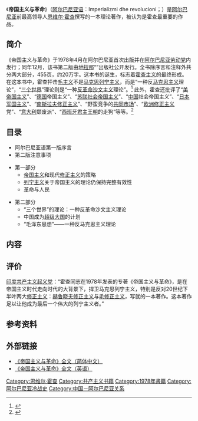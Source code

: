 {{马克思列宁主义}}
《'''帝国主义与革命'''》（[[阿尔巴尼亚语|阿尔巴尼亚语]]：Imperializmi dhe revolucioni；{{lang-en|Imperialism and the Revolution}}）是[[阿尔巴尼亚|阿尔巴尼亚]]前最高领导人[[恩维尔·霍查|恩维尔·霍查]]撰写的一本理论著作，被认为是霍查最重要的作品。

==简介==
《帝国主义与革命》于1978年4月在阿尔巴尼亚首次出版并在[[阿尔巴尼亚劳动党|阿尔巴尼亚劳动党]]内发行；同年12月，该书第二版由[[地拉那|地拉那]]“{{link-sq|十一月八日 (出版社)|8 Nëntori (shtëpi botuese)|十一月八日}}”出版社公开发行。全书除序言和注释外共分两大部分，455页，约20万字。这本书的诞生，标志着[[霍查主义|霍查主义]]的最终形成。在这本书中，霍查抨击[[毛主义|毛主义]]不是[[马克思列宁主义|马克思列宁主义]]，而是“一种反[[马克思主义|马克思主义]]理论”，“[[三个世界理论_(毛泽东)|三个世界]]”理论则是“一种[[反革命|反革命]][[沙文主义|沙文主义]]理论”。<ref>{{Cite web |url=http://www.marxists.org/glossary/people/h/o.htm#hoxha-enver |title=霍查生平简介 |access-date=2015-01-24 |archive-date=2022-02-11 |archive-url=https://web.archive.org/web/20220211001126/https://www.marxists.org/glossary/people/h/o.htm#hoxha-enver |dead-url=no }}</ref> 此外，霍查还批评了“[[美国|美]][[帝国主义|帝国主义]]”、“[[德国|德国]]帝国主义”、“[[苏联|苏联]][[社会帝国主义|社会帝国主义]]”、“[[中华人民共和国|中国]]社会帝国主义”、“[[日本军国主义|日本军国主义]]”、“[[铁托主义|南斯拉夫修正主义]]”、“野蛮竞争的[[共同市场|共同市场]]”、“[[欧洲共产主义|欧洲修正主义]]党”、“[[意大利|意大利]]颓废派”、“[[西班牙|西班牙]][[西班牙波旁王朝|君主王朝]]的走狗”等等。<ref name=dkb>{{cite web|url=http://www.doc88.com/p-2572494886956.html|title=恩维尔·霍查的阿尔巴尼亚|publisher=道客巴巴|accessdate=2015-03-31|page=115|archive-date=2019-05-02|archive-url=https://web.archive.org/web/20190502182406/http://www.doc88.com/p-2572494886956.html|dead-url=yes}}</ref>

==目录==
*阿尔巴尼亚语第一版序言
*第二版注意事项

*第一部分
**[[帝国主义|帝国主义]]和现代[[修正主义_(马克思主义)|修正主义]]的策略
**[[列宁主义|列宁主义]]关于帝国主义的理论仍保持完整有效性
**革命与人民

*第二部分
**“三个世界”的理论：一种反革命沙文主义理论
**中国成为[[超级大国|超级大国]]的计划
**“毛泽东思想”——一种反马克思主义理论

==内容==
{{cquote|事件的经过表明“[[无产阶级文化大革命|无产阶级文化大革命]]”既不是一场革命，也不伟大，更无关文化，最关键的是，它绝不是“无产阶级的”。}}

{{cquote|当谈到“[[毛泽东思想|毛泽东思想]]”时，很难分辨出一条清晰的界线，因为正如我们一开始所说，这是来自[[无政府主义|无政府主义]]、[[托洛茨基主义|托洛茨基主义]]、[[现实社会主义|现代修正主义]]、[[铁托主义|铁托主义]]、[[赫鲁晓夫主义|赫鲁晓夫主义]]、“[[欧洲共产主义|欧洲共产主义]]”意识形态的融合，使用了一些[[马克思主义|马克思主义]]的短语。在这一切的混合物中，[[孔子|孔子]]、[[孟子|孟子]]和其他中国哲学家的旧思想，直接影响毛泽东的思想的形成，在他本人的文化和理论发展，也占据着光荣的位置。即使是以扭曲的[[马列主义|马列主义]]形式出现的毛泽东思想的那些方面，也带有某种带有[[极端民族主义|强烈民族主义]]、[[仇外|仇外]]心理甚至[[佛教|佛教]]色彩的“[[亚洲|亚洲]]共产主义”的印记和特征，最终必然与马列主义公开对立。}}

==评价==
[[印度共产主义起义党|印度共产主义起义党]]：“霍查同志在1978年发表的专著《帝国主义与革命》，是在帝国主义时代走向{{link-en|晚期资本主义|Late capitalism}}时代的大背景下，捍卫马克思列宁主义，特别是反对20世纪下半叶两大[[修正主义|修正主义]]：[[赫鲁晓夫主义|赫鲁晓夫修正主义]]与[[毛主义|毛修正主义]]，写就的一本著作。这本著作足以让他成为最后一个伟大的列宁主义者。”

==参考资料==
{{reflist}}

==外部链接==
*[https://www.marxists.org/chinese/reference-books/enver-hoxha/index.htm#1 《帝国主义与革命》全文（简体中文）] {{Wayback|url=https://www.marxists.org/chinese/reference-books/enver-hoxha/index.htm#1 |date=20210825102528 }}
*[http://www.marxists.org/reference/archive/hoxha/works/imp_rev/toc.htm 《帝国主义与革命》全文（英语）] {{Wayback|url=http://www.marxists.org/reference/archive/hoxha/works/imp_rev/toc.htm |date=20200509191707 }}

[[Category:恩维尔·霍查|Category:恩维尔·霍查]]
[[Category:共产主义书籍|Category:共产主义书籍]]
[[Category:1978年書籍|Category:1978年書籍]]
[[Category:阿尔巴尼亚冷战史|Category:阿尔巴尼亚冷战史]]
[[Category:中国－阿尔巴尼亚关系|Category:中国－阿尔巴尼亚关系]]